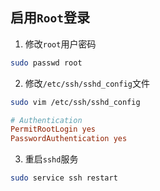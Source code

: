## 启用`Root`登录

1. 修改`root`用户密码

```bash
sudo passwd root
```

2. 修改`/etc/ssh/sshd_config`文件

```bash
sudo vim /etc/ssh/sshd_config
```

```ini
# Authentication
PermitRootLogin yes
PasswordAuthentication yes
```

3. 重启`sshd`服务

```bash
sudo service ssh restart
```
